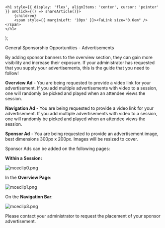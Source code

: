 

    <h1 style={{ display: 'flex', alignItems: 'center', cursor: 'pointer' }} onClick={() => shareArticle()}>
        {children} 
        <span style={{ marginLeft: '10px' }}><FaLink size="0.6em" /></span>
    </h1>
);

<ToastContainer />

<ClickableTitle>General Sponsorship Opportunities - Advertisements</ClickableTitle>




By adding sponsor banners to the overview section, they can gain more visibility and increase their exposure. If your administrator has requested that you supply your advertisements, this is the guide that you need to follow!


**Overview Ad** - You are being requested to provide a video link for your advertisement. If you add multiple advertisements with video to a session, one will randomly be picked and played when an attendee views the session.


**Navigation Ad** - You are being requested to provide a video link for your advertisement. If you add multiple advertisements with video to a session, one will randomly be picked and played when an attendee views the session.


**Sponsor Ad** - You are being requested to provide an advertisement image, best dimensions 300px x 200px. Images will be resized to cover. 


Sponsor Ads can be added on the following pages:


**Within a Session:** 


![mceclip0.png](../../../resources/article-images/4826932555539-General-Sponsorship-Opportunities-Advertisements_1.png)


In the **Overview Page**:


![mceclip1.png](../../../resources/article-images/4826932555539-General-Sponsorship-Opportunities-Advertisements_2.png)


On the **Navigation Bar**:


![mceclip3.png](../../../resources/article-images/4826932555539-General-Sponsorship-Opportunities-Advertisements_3.png)


Please contact your administrator to request the placement of your sponsor advertisement.



